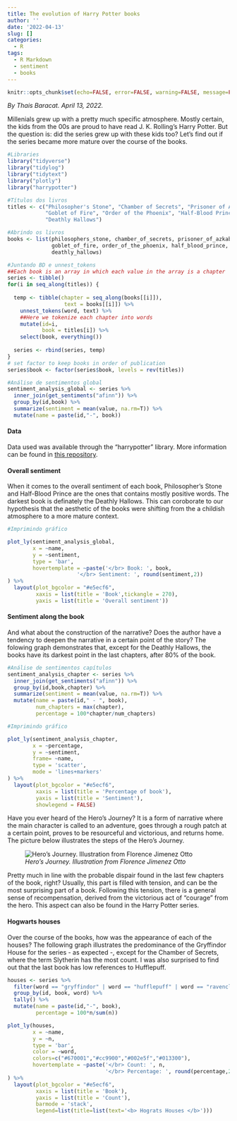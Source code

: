 ```yaml
---
title: The evolution of Harry Potter books
author: ''
date: '2022-04-13'
slug: []
categories:
  - R
tags:
  - R Markdown
  - sentiment
  - books
---
```


```r
knitr::opts_chunk$set(echo=FALSE, error=FALSE, warning=FALSE, message=FALSE)
```

*By Thais Baracat. April 13, 2022.* <p>

Millenials grew up with a pretty much specific atmosphere. Mostly certain, the kids from the 00s are proud to have read J. K. Rolling's Harry Potter. But the question is: did the series grew up with these kids too? Let's find out if the series became more mature over the course of the books.

```r
#Libraries
library("tidyverse")
library("tidylog")
library("tidytext")
library("plotly")
library("harrypotter")
```

```r
#Títulos dos livros
titles <- c("Philosopher's Stone", "Chamber of Secrets", "Prisoner of Azkaban",
            "Goblet of Fire", "Order of the Phoenix", "Half-Blood Prince",
            "Deathly Hallows")

```

```r
#Abrindo os livros
books <- list(philosophers_stone, chamber_of_secrets, prisoner_of_azkaban,
              goblet_of_fire, order_of_the_phoenix, half_blood_prince,
              deathly_hallows)
```

```r
#Juntando BD e unnest_tokens
##Each book is an array in which each value in the array is a chapter 
series <- tibble()
for(i in seq_along(titles)) {
  
  temp <- tibble(chapter = seq_along(books[[i]]),
                  text = books[[i]]) %>%
    unnest_tokens(word, text) %>%
    ##Here we tokenize each chapter into words
    mutate(id=i,
           book = titles[i]) %>%
    select(book, everything())
  
  series <- rbind(series, temp)
}
# set factor to keep books in order of publication
series$book <- factor(series$book, levels = rev(titles))
```

```r
#Análise de sentimentos global
sentiment_analysis_global <- series %>%
  inner_join(get_sentiments("afinn")) %>%
  group_by(id,book) %>% 
  summarize(sentiment = mean(value, na.rm=T)) %>% 
  mutate(name = paste(id,"-", book))
```

#### Data

Data used was available through the "harrypotter" library. More information can be found in [this repository].


#### Overall sentiment

When it comes to the overall sentiment of each book, Philosopher's Stone and Half-Blood Prince are the ones that contains mostly positive words. The darkest book is definately the Deathly Hallows. This can coroborate to our hypothesis that the aesthetic of the books were shifting from the a childish atmosphere to a more mature context.

```r
#Imprimindo gráfico

plot_ly(sentiment_analysis_global,
        x = ~name, 
        y = ~sentiment,
        type = 'bar',
        hovertemplate = ~paste('</br> Book: ', book,
                      '</br> Sentiment: ', round(sentiment,2))
) %>% 
  layout(plot_bgcolor = "#e5ecf6", 
         xaxis = list(title = 'Book',tickangle = 270), 
         yaxis = list(title = 'Overall sentiment'))
```



#### Sentiment along the book

And what about the construction of the narrative? Does the author have a tendency to deepen the narrative in a certain point of the story? The folowing graph demonstrates that, except for the Deathly Hallows, the books have its darkest point in the last chapters, after 80% of the book. 

```r
#Análise de sentimentos capítulos
sentiment_analysis_chapter <- series %>%
  inner_join(get_sentiments("afinn")) %>%
  group_by(id,book,chapter) %>% 
  summarize(sentiment = mean(value, na.rm=T)) %>% 
  mutate(name = paste(id," - ", book),
         num_chapters = max(chapter),
         percentage = 100*chapter/num_chapters)
```

```r
#Imprimindo gráfico

plot_ly(sentiment_analysis_chapter,
        x = ~percentage, 
        y = ~sentiment, 
        frame= ~name,
        type = 'scatter', 
        mode = 'lines+markers'
) %>% 
  layout(plot_bgcolor = "#e5ecf6", 
         xaxis = list(title = 'Percentage of book'), 
         yaxis = list(title = 'Sentiment'),
         showlegend = FALSE)
```


<p>
Have you ever heard of the Hero's Journey? It is a form of narrative where the main character is called to an adventure, goes through a rough patch at a certain point, proves to be resourceful and victorious, and returns home. The picture below illustrates the steps of the Hero's Journey. 

![*Hero's Journey. Illustration from Florence Jimenez Otto*][1]

<p>
Pretty much in line with the probable dispair found in the last few chapters of the book, right? Usually, this part is filled with tension, and can be the most surprising part of a book. Following this tension, there is a general sense of recompensation, derived from the victorious act of "courage" from the hero. This aspect can also be found in the Harry Potter series.

#### Hogwarts houses

Over the course of the books, how was the appearance of each of the houses? The following graph illustrates the predominance of the Gryffindor House for the series - as expected -, except for the Chamber of Secrets, where the term Slytherin has the most count. I was also surprised to find out that the last book has low references to Hufflepuff. 

```r
houses <- series %>% 
  filter(word == "gryffindor" | word == "hufflepuff" | word == "ravenclaw" | word == "slytherin") %>% 
  group_by(id, book, word) %>% 
  tally() %>% 
  mutate(name = paste(id,"-", book),
         percentage = 100*n/sum(n))
```

```r
plot_ly(houses,
        x = ~name, 
        y = ~n,
        type = 'bar',
        color = ~word,
        colors=c("#670001","#cc9900","#002e5f","#013300"),
        hovertemplate = ~paste('</br> Count: ', n,
                               '</br> Percentage: ', round(percentage,2))
) %>% 
  layout(plot_bgcolor = "#e5ecf6", 
         xaxis = list(title = 'Book'), 
         yaxis = list(title = 'Count'),
         barmode = 'stack',
         legend=list(title=list(text='<b> Hograts Houses </b>')))
```


[this repository]: https://github.com/bradleyboehmke/harrypotter
[1]: /img/portfolio/hero-journey.png
